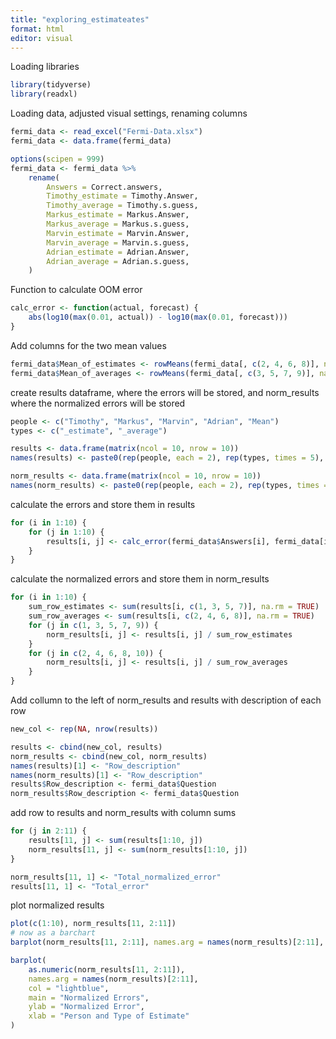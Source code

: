 ```yaml
---
title: "exploring_estimateates"
format: html
editor: visual
---
```


Loading libraries

```r
library(tidyverse)
library(readxl)
```

Loading data, adjusted visual settings, renaming columns

```r
fermi_data <- read_excel("Fermi-Data.xlsx")
fermi_data <- data.frame(fermi_data)

options(scipen = 999)
fermi_data <- fermi_data %>%
    rename(
        Answers = Correct.answers,
        Timothy_estimate = Timothy.Answer,
        Timothy_average = Timothy.s.guess,
        Markus_estimate = Markus.Answer,
        Markus_average = Markus.s.guess,
        Marvin_estimate = Marvin.Answer,
        Marvin_average = Marvin.s.guess,
        Adrian_estimate = Adrian.Answer,
        Adrian_average = Adrian.s.guess,
    )
```

Function to calculate OOM error

```r
calc_error <- function(actual, forecast) {
    abs(log10(max(0.01, actual)) - log10(max(0.01, forecast)))
}
```

Add columns for the two mean values

```r
fermi_data$Mean_of_estimates <- rowMeans(fermi_data[, c(2, 4, 6, 8)], na.rm = TRUE)
fermi_data$Mean_of_averages <- rowMeans(fermi_data[, c(3, 5, 7, 9)], na.rm = TRUE)
```

create results dataframe, where the errors will be stored, and norm_results where the normalized errors will be stored

```r
people <- c("Timothy", "Markus", "Marvin", "Adrian", "Mean")
types <- c("_estimate", "_average")

results <- data.frame(matrix(ncol = 10, nrow = 10))
names(results) <- paste0(rep(people, each = 2), rep(types, times = 5), "_error")

norm_results <- data.frame(matrix(ncol = 10, nrow = 10))
names(norm_results) <- paste0(rep(people, each = 2), rep(types, times = 5), "_error_normalized")
```

calculate the errors and store them in results

```r
for (i in 1:10) {
    for (j in 1:10) {
        results[i, j] <- calc_error(fermi_data$Answers[i], fermi_data[i, j + 2])
    }
}
```

calculate the normalized errors and store them in norm_results

```r
for (i in 1:10) {
    sum_row_estimates <- sum(results[i, c(1, 3, 5, 7)], na.rm = TRUE)
    sum_row_averages <- sum(results[i, c(2, 4, 6, 8)], na.rm = TRUE)
    for (j in c(1, 3, 5, 7, 9)) {
        norm_results[i, j] <- results[i, j] / sum_row_estimates
    }
    for (j in c(2, 4, 6, 8, 10)) {
        norm_results[i, j] <- results[i, j] / sum_row_averages
    }
}
```

Add collumn to the left of norm_results and results with description of each row

```r
new_col <- rep(NA, nrow(results))

results <- cbind(new_col, results)
norm_results <- cbind(new_col, norm_results)
names(results)[1] <- "Row_description"
names(norm_results)[1] <- "Row_description"
results$Row_description <- fermi_data$Question
norm_results$Row_description <- fermi_data$Question
```

add row to results and norm_results with column sums
```r
for (j in 2:11) {
    results[11, j] <- sum(results[1:10, j])
    norm_results[11, j] <- sum(norm_results[1:10, j])
}

norm_results[11, 1] <- "Total_normalized_error"
results[11, 1] <- "Total_error"
```

plot normalized results

```r

plot(c(1:10), norm_results[11, 2:11])
# now as a barchart
barplot(norm_results[11, 2:11], names.arg = names(norm_results)[2:11], col = "lightblue", main = "Normalized errors", ylab = "Normalized error", xlab = "Person and type of estimate")

```

```r
barplot(
    as.numeric(norm_results[11, 2:11]),
    names.arg = names(norm_results)[2:11],
    col = "lightblue",
    main = "Normalized Errors",
    ylab = "Normalized Error",
    xlab = "Person and Type of Estimate"
)
```